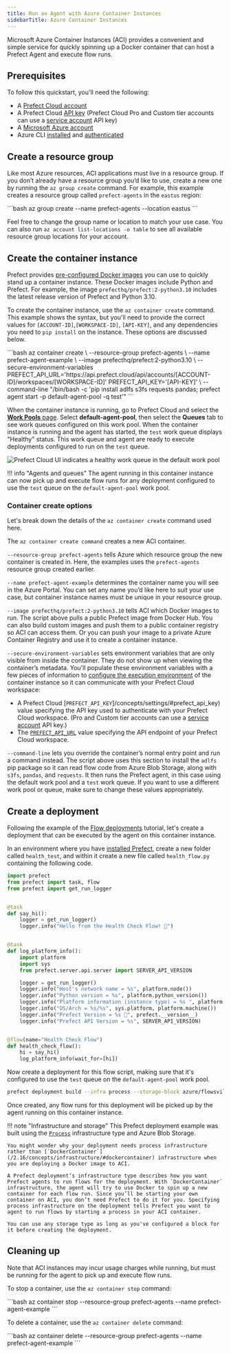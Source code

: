 ```yaml
---
title: Run an Agent with Azure Container Instances
sidebarTitle: Azure Container Instances
---
```




Microsoft Azure Container Instances (ACI) provides a convenient and simple service for quickly spinning up a Docker container that can host a Prefect Agent and execute flow runs.

## Prerequisites

To follow this quickstart, you'll need the following:

- A [Prefect Cloud account](/2.16/ui/cloud-quickstart/)
- A Prefect Cloud [API key](/2.16/ui/cloud-api-keys/) (Prefect Cloud Pro and Custom tier accounts can use a [service account](/2.16/ui/service-accounts/) API key)
- A [Microsoft Azure account](https://portal.azure.com/)
- Azure CLI [installed](https://learn.microsoft.com/en-us/cli/azure/install-azure-cli) and [authenticated](https://learn.microsoft.com/en-us/cli/azure/authenticate-azure-cli)

## Create a resource group

Like most Azure resources, ACI applications must live in a resource group. If you don’t already have a resource group you’d like to use, create a new one by running the `az group create` command. For example, this example creates a resource group called `prefect-agents` in the `eastus` region:

<div class='terminal'>
```bash
az group create --name prefect-agents --location eastus
```
</div>

Feel free to change the group name or location to match your use case. You can also run `az account list-locations -o table` to see all available resource group locations for your account.

## Create the container instance

Prefect provides [pre-configured Docker images](/2.16/concepts/infrastructure/#docker-images) you can use to quickly stand up a container instance. These Docker images include Python and Prefect. For example, the image `prefecthq/prefect:2-python3.10` includes the latest release version of Prefect and Python 3.10.

To create the container instance, use the `az container create` command. This example shows the syntax, but you'll need to provide the correct values for `[ACCOUNT-ID]`,`[WORKSPACE-ID]`, `[API-KEY]`, and any dependencies you need to `pip install` on the instance. These options are discussed below.

<div class='terminal'>
```bash
az container create \
--resource-group prefect-agents \
--name prefect-agent-example \
--image prefecthq/prefect:2-python3.10 \
--secure-environment-variables PREFECT_API_URL='https://api.prefect.cloud/api/accounts/[ACCOUNT-ID]/workspaces/[WORKSPACE-ID]' PREFECT_API_KEY='[API-KEY]' \
--command-line "/bin/bash -c 'pip install adlfs s3fs requests pandas; prefect agent start -p default-agent-pool -q test'"
```
</div>

When the container instance is running, go to Prefect Cloud and select the [**Work Pools** page](/2.16/ui/work-pools/). Select **default-agent-pool**, then select the **Queues** tab to see work queues configured on this work pool. When the container instance is running and the agent has started, the `test` work queue displays "Healthy" status. This work queue and agent are ready to execute deployments configured to run on the `test` queue.

![Prefect Cloud UI indicates a healthy work queue in the default work pool](/2.16/img/ui/healthy-work-queue.png)

!!! info "Agents and queues"
    The agent running in this container instance can now pick up and execute flow runs for any deployment configured to use the `test` queue on the `default-agent-pool` work pool.

### Container create options

Let's break down the details of the `az container create` command used here.

The `az container create command` creates a new ACI container.

`--resource-group prefect-agents` tells Azure which resource group the new container is created in. Here, the examples uses the `prefect-agents` resource group created earlier.

`--name prefect-agent-example` determines the container name you will see in the Azure Portal. You can set any name you’d like here to suit your use case, but container instance names must be unique in your resource group.

`--image prefecthq/prefect:2-python3.10` tells ACI which Docker images to run. The script above pulls a public Prefect image from Docker Hub.
You can also build custom images and push them to a public container registry so ACI can access them. Or you can push your image to a private Azure Container Registry and use it to create a container instance.

`--secure-environment-variables` sets environment variables that are only visible from inside the container. They do not show up when viewing the container’s metadata. You'll populate these environment variables with a few pieces of information to [configure the execution environment](/2.16/ui/cloud-local-environment/#manually-configure-prefect-api-settings) of the container instance so it can communicate with your Prefect Cloud workspace:

- A Prefect Cloud [`PREFECT_API_KEY`]/concepts/settings/#prefect_api_key) value specifying the API key used to authenticate with your Prefect Cloud workspace. (Pro and Custom tier accounts can use a [service account](/2.16/ui/service-accounts/) API key.)
- The [`PREFECT_API_URL`](/2.16/concepts/settings/#prefect_api_url) value specifying the API endpoint of your Prefect Cloud workspace.

`--command-line` lets you override the container’s normal entry point and run a command instead. The script above uses this section to install the `adlfs` pip package so it can read flow code from Azure Blob Storage, along with `s3fs`, `pandas`, and `requests`. It then runs the Prefect agent, in this case using the default work pool and a `test` work queue. If you want to use a different work pool or queue, make sure to change these values appropriately.

## Create a deployment

Following the example of the [Flow deployments](/2.16/tutorial/deployments/) tutorial, let's create a deployment that can be executed by the agent on this container instance.

In an environment where you have [installed Prefect](/2.16/getting-started/installation/), create a new folder called `health_test`, and within it create a new file called `health_flow.py` containing the following code.

```python
import prefect
from prefect import task, flow
from prefect import get_run_logger


@task
def say_hi():
    logger = get_run_logger()
    logger.info("Hello from the Health Check Flow! 👋")


@task
def log_platform_info():
    import platform
    import sys
    from prefect.server.api.server import SERVER_API_VERSION

    logger = get_run_logger()
    logger.info("Host's network name = %s", platform.node())
    logger.info("Python version = %s", platform.python_version())
    logger.info("Platform information (instance type) = %s ", platform.platform())
    logger.info("OS/Arch = %s/%s", sys.platform, platform.machine())
    logger.info("Prefect Version = %s 🚀", prefect.__version__)
    logger.info("Prefect API Version = %s", SERVER_API_VERSION)


@flow(name="Health Check Flow")
def health_check_flow():
    hi = say_hi()
    log_platform_info(wait_for=[hi])
```

Now create a deployment for this flow script, making sure that it's configured to use the `test` queue on the `default-agent-pool` work pool.

```bash
prefect deployment build --infra process --storage-block azure/flowsville/health_test --name health-test --pool default-agent-pool --work-queue test --apply health_flow.py:health_check_flow
```

Once created, any flow runs for this deployment will be picked up by the agent running on this container instance.

!!! note "Infrastructure and storage"
    This Prefect deployment example was built using the [`Process`](/2.16/concepts/infrastructure/#process) infrastructure type and Azure Blob Storage.

    You might wonder why your deployment needs process infrastructure rather than [`DockerContainer`](/2.16/concepts/infrastructure/#dockercontainer) infrastructure when you are deploying a Docker image to ACI.

    A Prefect deployment’s infrastructure type describes how you want Prefect agents to run flows for the deployment. With `DockerContainer` infrastructure, the agent will try to use Docker to spin up a new container for each flow run. Since you’ll be starting your own container on ACI, you don’t need Prefect to do it for you. Specifying process infrastructure on the deployment tells Prefect you want to agent to run flows by starting a process in your ACI container.

    You can use any storage type as long as you've configured a block for it before creating the deployment.

## Cleaning up

Note that ACI instances may incur usage charges while running, but must be running for the agent to pick up and execute flow runs.

To stop a container, use the `az container stop` command:

<div class='terminal'>
```bash
az container stop --resource-group prefect-agents --name prefect-agent-example
```
</div>

To delete a container, use the `az container delete` command:

<div class='terminal'>
```bash
az container delete --resource-group prefect-agents --name prefect-agent-example
```
</div>
